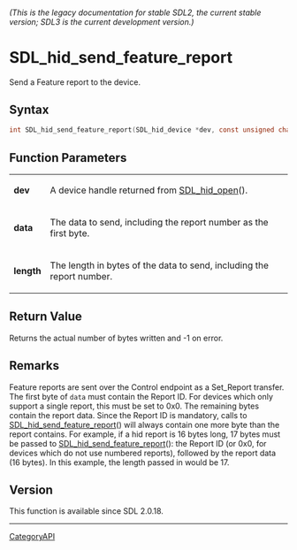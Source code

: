 ====== (This is the legacy documentation for stable SDL2, the current stable version; SDL3 is the current development version.) ======
= SDL_hid_send_feature_report =

Send a Feature report to the device.

== Syntax ==

<syntaxhighlight lang='c'>
int SDL_hid_send_feature_report(SDL_hid_device *dev, const unsigned char *data, size_t length);
</syntaxhighlight>

== Function Parameters ==

{|
|'''dev'''
|A device handle returned from [[SDL_hid_open]]().
|-
|'''data'''
|The data to send, including the report number as the first byte.
|-
|'''length'''
|The length in bytes of the data to send, including the report number.
|}

== Return Value ==

Returns the actual number of bytes written and -1 on error.

== Remarks ==

Feature reports are sent over the Control endpoint as a Set_Report
transfer. The first byte of <code>data</code> must contain the Report ID.
For devices which only support a single report, this must be set to 0x0.
The remaining bytes contain the report data. Since the Report ID is
mandatory, calls to [[SDL_hid_send_feature_report]]() will always contain
one more byte than the report contains. For example, if a hid report is 16
bytes long, 17 bytes must be passed to [[SDL_hid_send_feature_report]]():
the Report ID (or 0x0, for devices which do not use numbered reports),
followed by the report data (16 bytes). In this example, the length passed
in would be 17.

== Version ==

This function is available since SDL 2.0.18.

----
[[CategoryAPI]]


